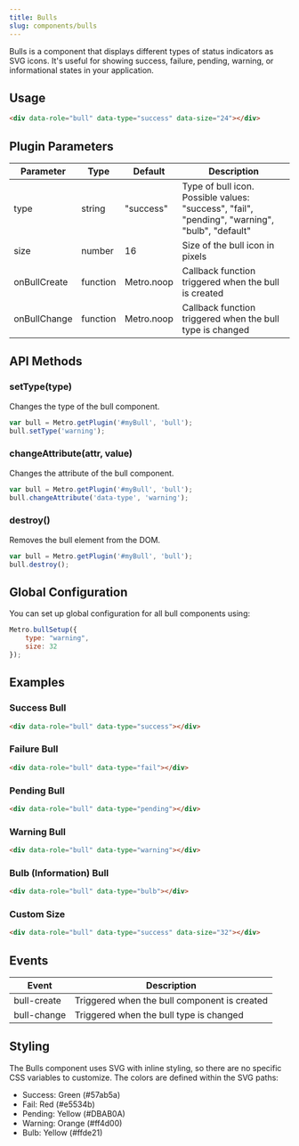 ```yaml
---
title: Bulls
slug: components/bulls
---
```


Bulls is a component that displays different types of status indicators as SVG icons. It's useful for showing success, failure, pending, warning, or informational states in your application.

## Usage

```html
<div data-role="bull" data-type="success" data-size="24"></div>
```

## Plugin Parameters

| Parameter | Type | Default | Description |
| --- | --- | --- | --- |
| type | string | "success" | Type of bull icon. Possible values: "success", "fail", "pending", "warning", "bulb", "default" |
| size | number | 16 | Size of the bull icon in pixels |
| onBullCreate | function | Metro.noop | Callback function triggered when the bull is created |
| onBullChange | function | Metro.noop | Callback function triggered when the bull type is changed |

## API Methods

### setType(type)
Changes the type of the bull component.

```javascript
var bull = Metro.getPlugin('#myBull', 'bull');
bull.setType('warning');
```

### changeAttribute(attr, value)
Changes the attribute of the bull component.

```javascript
var bull = Metro.getPlugin('#myBull', 'bull');
bull.changeAttribute('data-type', 'warning');
```

### destroy()
Removes the bull element from the DOM.

```javascript
var bull = Metro.getPlugin('#myBull', 'bull');
bull.destroy();
```

## Global Configuration

You can set up global configuration for all bull components using:

```javascript
Metro.bullSetup({
    type: "warning",
    size: 32
});
```

## Examples

### Success Bull
```html
<div data-role="bull" data-type="success"></div>
```

### Failure Bull
```html
<div data-role="bull" data-type="fail"></div>
```

### Pending Bull
```html
<div data-role="bull" data-type="pending"></div>
```

### Warning Bull
```html
<div data-role="bull" data-type="warning"></div>
```

### Bulb (Information) Bull
```html
<div data-role="bull" data-type="bulb"></div>
```

### Custom Size
```html
<div data-role="bull" data-type="success" data-size="32"></div>
```

## Events

| Event | Description |
| --- | --- |
| bull-create | Triggered when the bull component is created |
| bull-change | Triggered when the bull type is changed |

## Styling

The Bulls component uses SVG with inline styling, so there are no specific CSS variables to customize. The colors are defined within the SVG paths:

- Success: Green (#57ab5a)
- Fail: Red (#e5534b)
- Pending: Yellow (#DBAB0A)
- Warning: Orange (#ff4d00)
- Bulb: Yellow (#ffde21)
